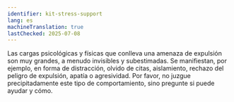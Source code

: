 ```yaml
---
identifier: kit-stress-support
lang: es
machineTranslation: true
lastChecked: 2025-07-08
---
```


Las cargas psicológicas y físicas que conlleva una amenaza de expulsión son muy grandes, a menudo invisibles y subestimadas. 
Se manifiestan, por ejemplo, en forma de distracción, olvido de citas, aislamiento, rechazo del peligro de expulsión, apatía o agresividad. 
Por favor, no juzgue precipitadamente este tipo de comportamiento, sino pregunte si puede ayudar y cómo.
